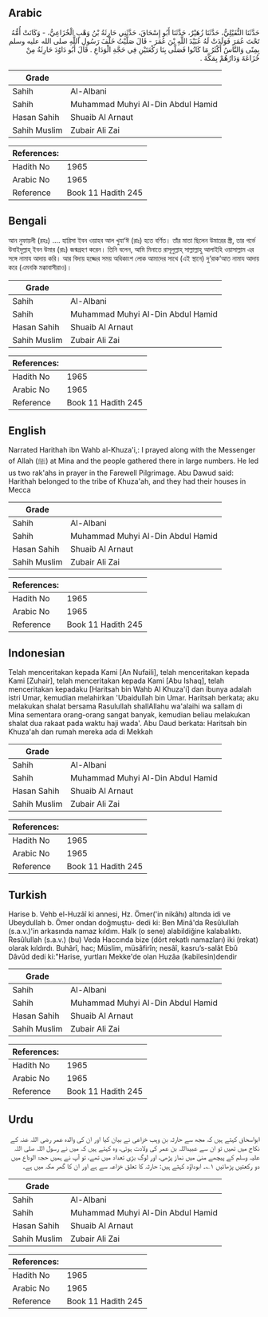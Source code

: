 ## Arabic


<div dir="rtl" lang="ar" style={{fontSize:'larger',backgroundColor:'#f8f9fa',padding:20}}>
حَدَّثَنَا النُّفَيْلِيُّ، حَدَّثَنَا زُهَيْرٌ، حَدَّثَنَا أَبُو إِسْحَاقَ، حَدَّثَنِي حَارِثَةُ بْنُ وَهْبٍ الْخُزَاعِيُّ، - وَكَانَتْ أُمُّهُ تَحْتَ عُمَرَ فَوَلَدَتْ لَهُ عُبَيْدَ اللَّهِ بْنَ عُمَرَ - قَالَ صَلَّيْتُ خَلْفَ رَسُولِ اللَّهِ صلى الله عليه وسلم بِمِنًى وَالنَّاسُ أَكْثَرُ مَا كَانُوا فَصَلَّى بِنَا رَكْعَتَيْنِ فِي حَجَّةِ الْوَدَاعِ ‏.‏ قَالَ أَبُو دَاوُدَ حَارِثَةُ مِنْ خُزَاعَةَ وَدَارُهُمْ بِمَكَّةَ ‏.‏
</div>
<div style={{backgroundColor:'#f8f9fa',padding:20, marginBottom: 10}}><table> <thead> <tr> <th>Grade</th> <th></th> </tr> </thead> <tbody> <tr><td>Sahih</td><td>Al-Albani</td></tr><tr><td>Sahih</td><td>Muhammad Muhyi Al-Din Abdul Hamid</td></tr><tr><td>Hasan Sahih</td><td>Shuaib Al Arnaut</td></tr><tr><td>Sahih Muslim</td><td>Zubair Ali Zai</td></tr></tbody></table><table> <thead> <tr> <th>References:</th> <th></th> </tr> </thead> <tbody><tr><td>Hadith No</td><td>1965</td></tr><tr><td>Arabic No</td><td>1965</td></tr><tr><td>Reference</td><td>Book 11 Hadith 245</td></tr></tbody></table></div>

## Bengali


<div dir="ltr" lang="bn" style={{fontSize:'larger',backgroundColor:'#f8f9fa',padding:20}}>
আন নুফায়লী (রহঃ) .... হারিসা ইবন ওয়াহব আল খুযা‘ঈ (রাঃ) হতে বর্ণিত। তাঁর মাতা ছিলেন উমারের স্ত্রী, তার গর্ভে উবাইদুল্লাহ্ ইবন উমার (রাঃ) জন্মগ্রহণ করেন। তিনি বলেন, আমি মিনাতে রাসূলুল্লাহ্ সাল্লাল্লাহু আলাইহি ওয়াসাল্লাম এর সঙ্গে নামায আদায় করি। আর বিদায় হজ্জের সময় অধিকাংশ লোক আমাদের সাথে (এই স্থানে) দু‘রাক‘আত নামায আদায় করে (এমনকি মক্কাবাসীরাও)।
</div>
<div style={{backgroundColor:'#f8f9fa',padding:20, marginBottom: 10}}><table> <thead> <tr> <th>Grade</th> <th></th> </tr> </thead> <tbody> <tr><td>Sahih</td><td>Al-Albani</td></tr><tr><td>Sahih</td><td>Muhammad Muhyi Al-Din Abdul Hamid</td></tr><tr><td>Hasan Sahih</td><td>Shuaib Al Arnaut</td></tr><tr><td>Sahih Muslim</td><td>Zubair Ali Zai</td></tr></tbody></table><table> <thead> <tr> <th>References:</th> <th></th> </tr> </thead> <tbody><tr><td>Hadith No</td><td>1965</td></tr><tr><td>Arabic No</td><td>1965</td></tr><tr><td>Reference</td><td>Book 11 Hadith 245</td></tr></tbody></table></div>

## English


<div dir="ltr" lang="en" style={{fontSize:'larger',backgroundColor:'#f8f9fa',padding:20}}>
Narrated Harithah ibn Wahb al-Khuza'i,: I prayed along with the Messenger of Allah (ﷺ) at Mina and the people gathered there in large numbers. He led us two rak'ahs in prayer in the Farewell Pilgrimage. Abu Dawud said: Harithah belonged to the tribe of Khuza'ah, and they had their houses in Mecca
</div>
<div style={{backgroundColor:'#f8f9fa',padding:20, marginBottom: 10}}><table> <thead> <tr> <th>Grade</th> <th></th> </tr> </thead> <tbody> <tr><td>Sahih</td><td>Al-Albani</td></tr><tr><td>Sahih</td><td>Muhammad Muhyi Al-Din Abdul Hamid</td></tr><tr><td>Hasan Sahih</td><td>Shuaib Al Arnaut</td></tr><tr><td>Sahih Muslim</td><td>Zubair Ali Zai</td></tr></tbody></table><table> <thead> <tr> <th>References:</th> <th></th> </tr> </thead> <tbody><tr><td>Hadith No</td><td>1965</td></tr><tr><td>Arabic No</td><td>1965</td></tr><tr><td>Reference</td><td>Book 11 Hadith 245</td></tr></tbody></table></div>

## Indonesian


<div dir="ltr" lang="id" style={{fontSize:'larger',backgroundColor:'#f8f9fa',padding:20}}>
Telah menceritakan kepada Kami [An Nufaili], telah menceritakan kepada Kami [Zuhair], telah menceritakan kepada Kami [Abu Ishaq], telah menceritakan kepadaku [Haritsah bin Wahb Al Khuza'i] dan ibunya adalah istri Umar, kemudian melahirkan 'Ubaidullah bin Umar. Haritsah berkata; aku melakukan shalat bersama Rasulullah shallAllahu wa'alaihi wa sallam di Mina sementara orang-orang sangat banyak, kemudian beliau melakukan shalat dua rakaat pada waktu haji wada'. Abu Daud berkata: Haritsah bin Khuza'ah dan rumah mereka ada di Mekkah
</div>
<div style={{backgroundColor:'#f8f9fa',padding:20, marginBottom: 10}}><table> <thead> <tr> <th>Grade</th> <th></th> </tr> </thead> <tbody> <tr><td>Sahih</td><td>Al-Albani</td></tr><tr><td>Sahih</td><td>Muhammad Muhyi Al-Din Abdul Hamid</td></tr><tr><td>Hasan Sahih</td><td>Shuaib Al Arnaut</td></tr><tr><td>Sahih Muslim</td><td>Zubair Ali Zai</td></tr></tbody></table><table> <thead> <tr> <th>References:</th> <th></th> </tr> </thead> <tbody><tr><td>Hadith No</td><td>1965</td></tr><tr><td>Arabic No</td><td>1965</td></tr><tr><td>Reference</td><td>Book 11 Hadith 245</td></tr></tbody></table></div>

## Turkish


<div dir="ltr" lang="tr" style={{fontSize:'larger',backgroundColor:'#f8f9fa',padding:20}}>
Harise b. Vehb el-Huzâî ki annesi, Hz. Ömer('in nikâhı) altında idi ve Ubeydullah b. Ömer ondan doğmuştu- dedi ki: Ben Minâ'da Resûlullah (s.a.v.)'in arkasında namaz kıldım. Halk (o sene) alabildiğine kalabalıktı. Resûlullah (s.a.v.) (bu) Veda Haccında bize (dört rekatlı namazları) iki (rekat) olarak kıldırdı. Buhârî, hac; Müslim, müsâfirîn; nesâî, kasru’s-salât Ebû Dâvûd dedi ki:"Harise, yurtları Mekke'de olan Huzâa (kabilesin)dendir
</div>
<div style={{backgroundColor:'#f8f9fa',padding:20, marginBottom: 10}}><table> <thead> <tr> <th>Grade</th> <th></th> </tr> </thead> <tbody> <tr><td>Sahih</td><td>Al-Albani</td></tr><tr><td>Sahih</td><td>Muhammad Muhyi Al-Din Abdul Hamid</td></tr><tr><td>Hasan Sahih</td><td>Shuaib Al Arnaut</td></tr><tr><td>Sahih Muslim</td><td>Zubair Ali Zai</td></tr></tbody></table><table> <thead> <tr> <th>References:</th> <th></th> </tr> </thead> <tbody><tr><td>Hadith No</td><td>1965</td></tr><tr><td>Arabic No</td><td>1965</td></tr><tr><td>Reference</td><td>Book 11 Hadith 245</td></tr></tbody></table></div>

## Urdu


<div dir="rtl" lang="ur" style={{fontSize:'larger',backgroundColor:'#f8f9fa',padding:20}}>
ابواسحاق کہتے ہیں کہ مجھ سے حارثہ بن وہب خزاعی نے بیان کیا اور ان کی والدہ عمر رضی اللہ عنہ کے نکاح میں تھیں تو ان سے عبیداللہ بن عمر کی ولادت ہوئی، وہ کہتے ہیں کہ میں نے رسول اللہ صلی اللہ علیہ وسلم کے پیچھے منیٰ میں نماز پڑھی، اور لوگ بڑی تعداد میں تھے، تو آپ نے ہمیں حجۃ الوداع میں دو رکعتیں پڑھائیں ۱؎۔ ابوداؤد کہتے ہیں: حارثہ کا تعلق خزاعہ سے ہے اور ان کا گھر مکہ میں ہے۔
</div>
<div style={{backgroundColor:'#f8f9fa',padding:20, marginBottom: 10}}><table> <thead> <tr> <th>Grade</th> <th></th> </tr> </thead> <tbody> <tr><td>Sahih</td><td>Al-Albani</td></tr><tr><td>Sahih</td><td>Muhammad Muhyi Al-Din Abdul Hamid</td></tr><tr><td>Hasan Sahih</td><td>Shuaib Al Arnaut</td></tr><tr><td>Sahih Muslim</td><td>Zubair Ali Zai</td></tr></tbody></table><table> <thead> <tr> <th>References:</th> <th></th> </tr> </thead> <tbody><tr><td>Hadith No</td><td>1965</td></tr><tr><td>Arabic No</td><td>1965</td></tr><tr><td>Reference</td><td>Book 11 Hadith 245</td></tr></tbody></table></div>